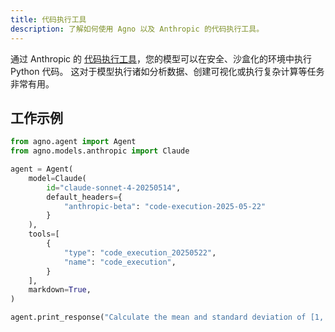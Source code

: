 ```yaml
---
title: 代码执行工具
description: 了解如何使用 Agno 以及 Anthropic 的代码执行工具。
---
```


通过 Anthropic 的 [代码执行工具](https://docs.anthropic.com/en/docs/agents-and-tools/tool-use/code-execution-tool)，您的模型可以在安全、沙盒化的环境中执行 Python 代码。
这对于模型执行诸如分析数据、创建可视化或执行复杂计算等任务非常有用。

## 工作示例

```python
from agno.agent import Agent
from agno.models.anthropic import Claude

agent = Agent(
    model=Claude(
        id="claude-sonnet-4-20250514",
        default_headers={
            "anthropic-beta": "code-execution-2025-05-22"
        }
    ),
    tools=[
        {
            "type": "code_execution_20250522",
            "name": "code_execution",
        }
    ],
    markdown=True,
)

agent.print_response("Calculate the mean and standard deviation of [1, 2, 3, 4, 5, 6, 7, 8, 9, 10]", stream=True)
```